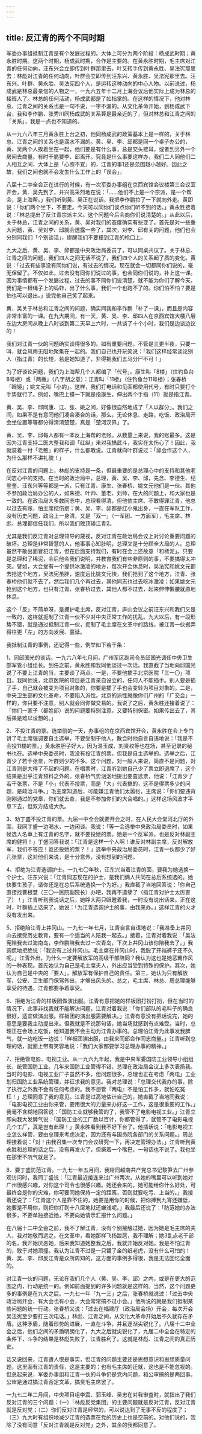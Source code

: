 ```yaml
---
---
---
```

title: 反江青的两个不同时期
---




军委办事组抵制江青是有个发展过程的。大体上可分为两个阶段：杨成武时期；黄永胜时期。这两个时期，杨成武时期，合作是主要的。在黄永胜时期，毛主席对江青的任何动向，汪东兴会立即传到叶群那里去，叶又转手传到黄永胜、吴法宪那里去：林彪对江青的任何动向，叶群会立即传到汪东兴、黄永胜、吴法宪那里去。汪东兴、叶群、黄永胜、吴法宪四个人，是运转这种动向的中心人物。以前说过，杨成武是林总最亲信的人物之一，一九六五年十二月上海会议后他实际上成为林总的接班人了。林总的任何活动，杨成武都是了如指掌的。在这样的情况下，他对林总、江青之间的关系也是一句不说，一字不漏的。从文化革命开始，到杨成武下台，我和李作鹏、张秀川同杨成武的关系算是最亲近的了，但对林总和江青之间的「关系」，我是一点也不知道的。

从一九六八年三月黄永胜上台之初，他同杨成武的政策基本上是一样的，关于林总、江青之间的关系也是滴水不漏的。黄、吴、李、邱都是同一个桌子办公的，黄、吴两个人挨着坐在一起，他们要是有什么事，总是交头接耳，或者到另外一个房间去商量。有时干脆要李、邱离开。究竟是什么事要这样办，我们二人同他们二人相互之间，大体上是「心照不宣」的，江青的事1还是范围越小越好。因此之故，我们之间也就不会发生什么工作上的「误会」。

八届十二中全会正在进行的时候，有一次军委办事组在京西宾馆会议楼第三会议室开会，黄、吴先到了，并兴高采烈地在说：「……他们不止是一个宗派，是一个帮会，是上海帮。」我们听到黄、吴正在说话，我把李作鹏拉了一下就向外走。黄即说：「你们两个坐下，不要走。今天可以同你们谈点你们听不到的话。」黄永胜接着说：「林总提出了反江青宗派主义。这个问题今后会向你们说清楚的。」从此以后，关于林总，江青之间的关系，黄、吴对我们的态度确实有些变了。首先是对一些重大问题，黄、吴对李、邱就会透露一些了，其次，对李、邱有关的问题，他们也会分别同我们「个别谈话」，提醒我们不要撞到江青的枪口上。

九大之后、黄、吴、李、邱都是中央政治局委员了，可以同桌共议了。关于林总、江青之间的问题，我们四人之间无话不说了，我们四个人的关系起了质的变化。黄说：「过去有些事没有同你们说，有过去的情况。现在就会一切都同你们说的，毫无保留了。不仅如此，过去没有同你们说过的事，也会同你们说的，补上这一课。因为事情都有一个发展过程，过去的事不同你们说清楚，就不能为你们了解今天。我们是一根绳子上的蚂蚱，出了什么事，我们一个也跑不了的。你们怕不怕？要是怕也可以退出。」说完他自己笑了起来。

黄、吴关于林总和江青之间的问题，确实同我和李作鹏「补了一课」，而且是内容非常丰富的一课。在九大期间，有一天，黄、吴、李、邱四人在京西宾馆大楼八层东边大房间从晚上八时谈到第二天早上六时，一共谈了十个小时，我们是边谈边议的！

我们对江青一伙的问题确实谈得很多的。如有重要问题，不管是三更半夜，只要一叫，就会风雨无阻地聚集在一起的。我们自己也开玩笑说：「我们这样经常谈论别人（指江青）的长短，若是她知道了，非得把我们五马分尸不可！」

为了好谈论问题，我们为上海帮几个人都编了「代号」。康生叫「8楼」（住钓鱼台8号楼）或「两撇」（八字胡之意）：江青叫「11楼」（住钓鱼台11号楼）；张春桥「眼镜」；姚文元叫「小的」。这样，我们打电话和见面都使用代号，有时只要打个手势就行了。例如，嘴巴上摸一下就是指康生，伸出两个手指（11）就是指江青。

黄、吴、李、邱同康、江、张、姚之间，好像很自然地成了「人以群分」。我们之间，如果不是有意同他们凑合凑合的话，那么，无论休息、走路，吃饭、政治局开会坐位置等等都分得清清楚楚，真是「楚河汉界」了。

黄、吴、李、邱每人都有一本反上海帮的老账。从数量上来说，我的账最多。这是因为江青支持二医大整我和调「红纵」来对我搞武斗，我实在太伤心了！因此，我就装着一付「老憨」的样子，什么都敢说。江青就向叶群说过：「邱会作这个人，为什么那样不讲礼貌！」

在反对江青的问题上，林彪的支持是一条，但最重要的是总理心中的支持和其他老同志心中的支持。在当时的政治局中，总理，黄、吴、李、邱，先念、李德生、纪登奎、汪东兴等等都是一派，只有江青、康生、张春桥、姚文元他们是一伙。其他不参加政治局办公的人，如朱德、叶帅、董老、刘帅，在大的问题上，和大家也是一致的。在政治局大多数同志中，总理看得清，但他怕主席、不敢得罪江青，他总以过去有账，怕主席挖伤疤；黄、吴、李、邱都是红小鬼出身，一直在军队工作，没有历史问题，政治上一身清，又是「双一」（一军团、一方面军），毛主席、林彪、总理都信任我们，所以我们敢顶碰江青2。

尤其是我们反江青对总理领导的蔑视，反对江青在政治局会议上对讨论重要问题的破坏。总理是非常智慧的人，他事事心知肚明，总理又是十分顾全大局的人。总理虽然不敢出面冒犯江青，但在后面支持我们，有时在会上还故意「和稀泥」。只要是总理和了稀泥，会后他会我们说明，并教育我们有些非原则的事，不要搞得太冲突。譬如，大会堂有一个提供冰激凌的地方，每次开会休息时，吴法宪和姚文元都去抢这个地方，吴法宪虽胖，速度远比姚文元快，我们抢到了这个地方，江青、张春桥他们就不去了，然后我们几个再过去，其他同志也过去吃冰激凌；如果姚文元抢到这个地方，也只有江青、张春桥过去，其他人都不过去，起来伸伸懒腰就原地休息。

这个「反」不简单呀，是拥护毛主席，反对江青，庐山会议之前汪东兴和我们又是一致的，这样就扼制了江青一伙不少对中央正常工作的扰乱。九大以后，有一段形势不错，就是通过抵制江青一伙，扼制了毛主席在文革中的路线，被江青一伙搬弄得往更「左」的方向发展、蔓延。

我抵制江青的事例，还记得一些，例举如下若干条：

1、同邱国光的谈话。一九六八年七月间，广州军区副司令员邱国光调任中央卫生部军管小组组长。到任之前，黄永胜和我同他谈过一次话。我直截了当地向邱国光说了不要上江青的当，主要谈了两点。一是，不要他插手北京医院「三一〇」项目。我同他说，北京医院的项目是江青亲自设立的，任何人不能插手。别人要是插了手，自己就会被变为项目对象的，你要是插了手也会变转为项目对象的。二是，中央卫生部的文化革命，不要陷入派性。北京的派性就像你们广州的「广交会」一样的，你只要不注意，别人就会同你做交易的。我说了之后，黄永胜还接着说了：「你们一家子（都姓邱）说的问题要特别注意，又要特别保密。如果传出去了，其后果是难以设想的。」

2、不投江青的票。选举前的一天，办事组的在京西宾馆开会，黄永胜在会上专门讲了毛主席强调要自主选举，不要受制于他人，散会时他自言自语地说：「我是不会投11楼的票。」黄永胜胆子好大，因为温玉成、刘贤权等也在场，甚至记录的秘书也在。选举中央委员时，我没有投江青的票，但我是自主选举的。选举之后，江青少了若干张票，叶群则少的不多。这个问题，对一般人来说，简直不是问题，对江青则是大得了不起的问题。在唱票时，江青听到她自己少了票立即退席了，这个结果是出乎江青预料之外的。张春桥气势汹汹地提出要査选票，他说：「江青少了若干张票，不是「小」代表不投票，而是「大」代表搞的，这不是得票多少的问题，是政治斗争。」毛主席知道后，可能嫌江青他们太嚣张，主席说：「你们要违背刚刚通过的党章，你们就去查，我是不参加你们的大合唱的。」这样这场风波才平息下去，但双方结成大仇。

3、劝丁盛不投江青的票。九届一中全会就要开会之时，在人民大会堂河北厅的外面，我同丁盛一边喝水，一边闲谈。我说：「等一会选举中央政治局委员时，如果候选人名单上有江青的名字，就不要投她的票。她是一个反军派，也是反对林副主席的健将！」丁盛回答我说：「江青是这样一个人啊！谁反对林副主席，反对解放军，我们不答应！谁还投她的票？！」选举中央政治局委员时，江青一伙都少了好几张票，这对他们来说，是十分意外，没有想到的问题。

4、拒绝为江青选调护士。一九七〇年秋，汪东兴当着江青的面，要我为她选换一个护士。汪东兴说：「江青同志现在的护士，是我们俩人共同在总后系统选的。她快要生孩子，请你还是在总后系统选换一个为好。」我直截了当地回答说：「你自己直接找曹根慧（三〇一医院副院长）办吧，我再不造孽了（指江青对护士太厉害了）！」江青听到我说话之后，她睁大两只眼瞪着我，一时没有说出话来。正在这时，叶群插上话来了。她说：「为江青选调护士的事，由我来办。」这样江青的火才没有发出来。

5、拒绝陪江青上井冈山。一九七一年七月，江青自言自语地说：「我准备上井冈山去接受历史教育，要有一个适当的人陪我一起去。」接着，江青对着我说：「吴法宪陪我去过海南岛，李作鹏陪我去过一次青岛，下次上井冈山该你陪我去了。」我调侃地拒绝说：「我没有上过井冈山。毛主席在井冈山时，我脱了开裆裤子还不久呢。」江青外出，为什么一定要解放军的高级干部陪同？我认为这也是她恶霸作风的一种表现。首先她认为自己是毛主席夫人，外出应当受到特殊的保护。其次，她认为自己是中央的「要人」，解放军有保护自己的责任。第三，她认为只有解放军、公安、卫生部门保驾外出，才够出风头的。总之，毛主席、林总、周总理能够享受的待遇，江青都要争着享受。

6、拒绝为江青的样板团做演出服。江青有意把她的样板团打扮打扮，但在当时的情况下，此事非找我就不能解决问题。江青对着我说：「你们部队的毛料子的确良很好，适宜做演出服。样板团的演出服需要解决。」江青有意没有把话说完，她的意思是要我主动提出来。但我就是不说那句话，她当场就感到有点难受。当时，总理正在会场上吃饭，他知道我不会主动为江青办事的。总理怕江青为此事发我脾气，就一边吃饭一边说：「样板团演出服，由我来同邱会作同志商量。」江青听到总理的话，就面上带有笑容地说：「我们大家都要学习总理办事的精神。」

7、拒绝管电影、电视工业。从一九六九年起，我是中央军委国防工业领导小组组长，统管国防工业。几年来国防工业管得不错，总理在政治局会议上多次表扬我。当时的电影、电视工业厂子虽然不多，但问题很多，总理也正在考虑「两电」工业划归国防工业系统管理，并征求我的意见。我对总理说：「总理交代我办的事，除了执行之外我不会有任何考虑的。我不想管『两电』不是怕工作多，就怕吃冤枉！」总理同意了我的意见。江青是过高地估计自己的，她直截了当地同我说：「电影电视工业由你来管，要用很大的力量来办好这一工作，这是很重要的工作。」我毫不含糊地回答说：「国防工业就够我管的了，我管不了电影电视工业。」江青立即向我大发脾气说：「国防工业的工厂数以百计，你都管得了，就管不了电影电视几个工厂，真是岂有此理！」黄永胜看到我不好下台了，他插话说：「电影电视工业怎么样管，要由总理来考虑决定，因为还有与国务院各部门的关系问题。」周总理接着说：「对！由我召集一次专门会议研究一下，再决定管理办法。」江青听到黄永胜和总理的话之后，没有再发火了，但撅着一个嘴巴，一句话也不说了。我也坐在那里不吭气就是了。

8、要丁盛防范江青。一九七一年五月间，我陪同越南共产党总书记黎笋去广州参观访问时，我同丁盛说：「江青最近接连来过广州两次，从她的嘴里可以听到她对广州很感兴趣，对你这个司令也很感兴趣。她还会来的，她可能给你什么好处，可最终会是你的灾难，你可要同她保持一定的距离，否则就要吃亏、上当的。」我接着还说了：「江青这个人是靠不住的，她要是用你的时候，把你捧到九宵还嫌低，她要是不用你，则把你打到十八层地狱还嫌浅呢。」我最后还说了：「防范她的办法很多，不要单独接近她，不要向她请示汇报什么问题。」

在八届十二中全会之前，我不了解江青，没有个别接触过她，因为她是毛主席的夫人，我对她敬而远之。在文革中，看她那样飞扬跋扈，我不理解；她3乱点老干部的名，我开始厌恶她，后来我知道她整我之后，我就开始反对她。我是不怕江青的，敢于对她顶撞。我认为江青不过是一只镀了金的纸老虎，没有什么可怕的！黄、吴、李、邱反江青是众所周知的，这方面的事例多得很，我是无法回忆全面的。

对江青一伙的问题，无论在我们几个人（黄、吴、李、邱）之内，或是在更大的范围之内，行动是统一的。例如前面提到的许多问题就是这样的。当然，这个问题更多的事例是在九大之后。一九七一年「九一三」之后，张春桥就说过：「过去中央政治局开会，有大会也有小会，大会常常搞不过小会。」他所说的就是我们抵制某些问题的统一行动。张春桥又说：「过去在福建厅（政治局会场）开会，每次开会吴法宪至少要打三次电话。」林彪、江青之间，从文化大革命开始后不久就存在矛盾。这种矛盾，随着形势的进展，一直在斗争，并且逐渐尖锐化了。八届十二中全会之后，他们之间的矛盾明朗化了，九大之后就尖锐化了，九届二中全会在特定的条件下，斗争的结果是林彪失败了，江青胜利了。这就是林彪、江青之间的真正历史。

话又说回来，江青遭人恨是事实，但江青的问题主要还是思想意识和思想质量问题，这里面有江青的责任，这是主要的；也有毛主席的迁就，这也是不能忽视的。但总起来说，军委办事组和江青一伙的斗争仍是党内问题，和公审搞的是两回事。公审是通过搞江青否定文革，搞臭毛主席罢了。

一九七二年二月间，中央项目组李震、郭玉峰、吴忠在对我审査时，就指出了我们反对江青的三个问题：（一）「林彪反党集团」的主要问题就是反对江青，反对江青就是反对党；（二）你们反对江青是经常的，可以说达到了无事不反的程度了；（三）九大时有组织地减少江青的选票在党的历史上也是空前的。对他们说的，我除了没有同意「反对江青就是反对党」之外，其余的我都同意了。